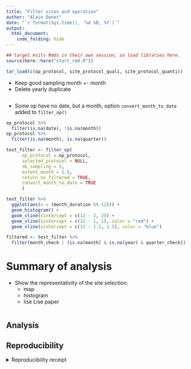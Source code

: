 ```yaml
---
title: "Filter sites and operation"
author: "Alain Danet"
date: "`r format(Sys.time(), '%d %B, %Y')`"
output:
  html_document:
    code_folding: hide
---
```


```r
## target knits Rmds in their own session, so load libraries here.
source(here::here("start_rmd.R"))
```

```r
tar_load(c(op_protocol, site_protocol_quali, site_protocol_quanti))
```

- Keep good sampling month +- month 
- Delete yearly duplicate
 
```r

```
- Some op have no date, but a month, option `convert_month_to_date` added to
  `filter_op()` 

```r
op_protocol %>%
  filter(is.na(date), !is.na(month))
op_protocol %>%
  filter(is.na(month), is.na(quarter))
```

```r
test_filter <- filter_op(
      op_protocol = op_protocol,
      selected_protocol = NULL,
      nb_sampling = 5,
      extent_month = 1.5,
      return_no_filtered = TRUE,
      convert_month_to_date = TRUE
      )
```

```r
test_filter %>%
  ggplot(aes(x = (month_duration %% 12))) +
  geom_histogram() +
  geom_vline(xintercept = c(12 - 2, 2)) +
  geom_vline(xintercept = c(12 - 1, 1), color = "red") +
  geom_vline(xintercept = c(12 - 1.5, 1.5), color = "blue")
```

```r
filtered <- test_filter %>%
  filter(month_check | (is.na(month) & is.na(year) & quarter_check))
```

# Summary of analysis 

- Show the representativity of the site selection:
  - map
  - histogram
  - lise Lise paper



```r


```



## Analysis

## Reproducibility

<details><summary>Reproducibility receipt</summary>

```r
## datetime
Sys.time()

## repository
if(requireNamespace('git2r', quietly = TRUE)) {
  git2r::repository()
} else {
  c(
    system2("git", args = c("log", "--name-status", "-1"), stdout = TRUE),
    system2("git", args = c("remote", "-v"), stdout = TRUE)
  )
}

## session info
sessionInfo()
```

</details>
